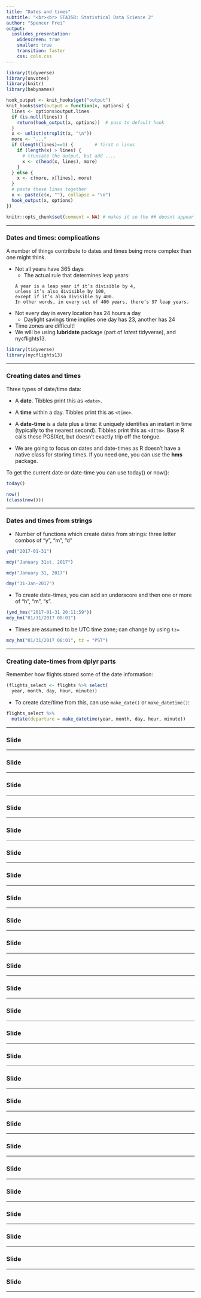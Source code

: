 ```yaml
---
title: "Dates and times"
subtitle: "<br><br> STA35B: Statistical Data Science 2"
author: "Spencer Frei"
output:
  ioslides_presentation:
    widescreen: true
    smaller: true
    transition: faster
    css: cols.css
---
```



  
```r
library(tidyverse)
library(unvotes)
library(knitr)
library(babynames)

hook_output <- knit_hooks$get("output")
knit_hooks$set(output = function(x, options) {
  lines <- options$output.lines
  if (is.null(lines)) {
    return(hook_output(x, options))  # pass to default hook
  }
  x <- unlist(strsplit(x, "\n"))
  more <- "..."
  if (length(lines)==1) {        # first n lines
    if (length(x) > lines) {
      # truncate the output, but add ....
      x <- c(head(x, lines), more)
    }
  } else {
    x <- c(more, x[lines], more)
  }
  # paste these lines together
  x <- paste(c(x, ""), collapse = "\n")
  hook_output(x, options)
})

knitr::opts_chunk$set(comment = NA) # makes it so the ## doesnt appear in output for chunks


```

---

### Dates and times: complications

A number of things contribute to dates and times being more complex than one might think.

* Not all years have 365 days
  * The actual rule that determines leap years:
```{}
A year is a leap year if it’s divisible by 4, 
unless it’s also divisible by 100, 
except if it’s also divisible by 400. 
In other words, in every set of 400 years, there’s 97 leap years.
```
* Not every day in every location has 24 hours a day
  * Daylight savings time implies one day has 23, another has 24
* Time zones are difficult!
* We will be using **lubridate** package (part of *latest* tidyverse), and nycflights13.
```r
library(tidyverse)
library(nycflights13)
```

---

### Creating dates and times

<div class="pull-left">

Three types of date/time data:

  * A **date**. Tibbles print this as `<date>`.
  * A **time** within a day. Tibbles print this as `<time>`.
  * A **date-time** is a date plus a time: it uniquely identifies an instant in time (typically to the nearest second). Tibbles print this as `<dttm>`. Base R calls these POSIXct, but doesn’t exactly trip off the tongue.

* We are going to focus on dates and date-times as R doesn’t have a native class for storing times. If you need one, you can use the **hms** package.

</div>

<div class="pull-right">

To get the current date or date-time you can use today() or now():
```r
today()
```
```r
now()
(class(now()))
```
</div>


---

### Dates and times from strings

<div class="pull-left">
* Number of functions which create dates from strings: three letter combos of "y", "m", "d"
```r
ymd("2017-01-31")
```
```r
mdy("January 31st, 2017")
```
```r
mdy("January 31, 2017")
```
```r
dmy("31-Jan-2017")
```


</div>

<div class="pull-right">
* To create date-times, you can add an underscore and then one or more of "h", "m", "s".
```r
(ymd_hms("2017-01-31 20:11:59"))
mdy_hm("01/31/2017 08:01")
```
* Times are assumed to be UTC time zone; can change by using `tz=`
```r
mdy_hm("01/31/2017 08:01", tz = "PST")
```

</div>

---

### Creating date-times from dplyr parts
Remember how flights stored some of the date information:
```r
(flights_select <- flights %>% select(
  year, month, day, hour, minute))
```
* To create date/time from this, can use `make_date()` or `make_datetime()`:
```r
flights_select %>%
  mutate(departure = make_datetime(year, month, day, hour, minute))
```

<div class="pull-left">

</div>

<div class="pull-right">

</div>

---

### Slide

<div class="pull-left">

</div>

<div class="pull-right">

</div>

---

### Slide

<div class="pull-left">

</div>

<div class="pull-right">

</div>

---

### Slide

<div class="pull-left">

</div>

<div class="pull-right">

</div>

---

### Slide

<div class="pull-left">

</div>

<div class="pull-right">

</div>

---

### Slide

<div class="pull-left">

</div>

<div class="pull-right">

</div>

---

### Slide

<div class="pull-left">

</div>

<div class="pull-right">

</div>

---

### Slide

<div class="pull-left">

</div>

<div class="pull-right">

</div>

---

### Slide

<div class="pull-left">

</div>

<div class="pull-right">

</div>

---

### Slide

<div class="pull-left">

</div>

<div class="pull-right">

</div>

---

### Slide

<div class="pull-left">

</div>

<div class="pull-right">

</div>

---

### Slide

<div class="pull-left">

</div>

<div class="pull-right">

</div>

---

### Slide

<div class="pull-left">

</div>

<div class="pull-right">

</div>

---

### Slide

<div class="pull-left">

</div>

<div class="pull-right">

</div>

---

### Slide

<div class="pull-left">

</div>

<div class="pull-right">

</div>

---

### Slide

<div class="pull-left">

</div>

<div class="pull-right">

</div>

---

### Slide

<div class="pull-left">

</div>

<div class="pull-right">

</div>

---

### Slide

<div class="pull-left">

</div>

<div class="pull-right">

</div>

---

### Slide

<div class="pull-left">

</div>

<div class="pull-right">

</div>

---

### Slide

<div class="pull-left">

</div>

<div class="pull-right">

</div>

---

### Slide

<div class="pull-left">

</div>

<div class="pull-right">

</div>

---

### Slide

<div class="pull-left">

</div>

<div class="pull-right">

</div>

---

### Slide

<div class="pull-left">

</div>

<div class="pull-right">

</div>

---

### Slide

<div class="pull-left">

</div>

<div class="pull-right">

</div>

---

### Slide

<div class="pull-left">

</div>

<div class="pull-right">

</div>

---

### Slide

<div class="pull-left">

</div>

<div class="pull-right">

</div>

---
